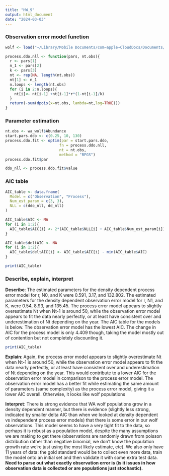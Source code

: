 ```yaml
---
title: "HW_9"
output: html_document
date: "2024-03-03"
---
```


### Observation error model function

```r
wolf <- load("~/Library/Mobile Documents/com~apple~CloudDocs/Documents/QSCI-454/wa_wolf.rda")

process.ddo.nll <- function(pars, nt.obs){
  r <- pars[1]
  n_1 <- pars[2]
  k <- pars[3]
  nt <- rep(NA, length(nt.obs))
  nt[1] <- n_1
  n.loops <- length(nt.obs)
  for (i in 2:n.loops){
    nt[i]<- nt[i-1] +nt[i-1]*r*(1-nt[i-1]/k)
  }
  return(-sum(dpois(x=nt.obs, lambda=nt,log=TRUE)))
}

```

### Parameter estimation

```r
nt.obs <- wa_wolf$Abundance
start.pars.ddo <- c(0.25, 10, 130)
process.ddo.fit <- optim(par = start.pars.ddo,
                        fn = process.ddo.nll,
                        nt = nt.obs,
                        method = "BFGS")
process.ddo.fit$par

ddo_nll <- process.ddo.fit$value

```

### AIC table

```r
AIC_table <- data.frame(
  Model = c("Observation", "Process"),
  Num_est_param = c(3, 3),
  NLL = c(ddo_nll, dd_nll)
)

AIC_table$AIC <- NA
for (i in 1:2){
  AIC_table$AIC[i] <- 2*(AIC_table$NLL[i] + AIC_table$Num_est_param[i])
}

AIC_table$deltAIC <- NA
for (i in 1:2){
  AIC_table$deltAIC[i] <- AIC_table$AIC[i] - min(AIC_table$AIC)
}

print(AIC_table)
```

### Describe, explain, interpret

**Describe**: The estimated parameters for the density dependent process error model for r, N0, and K were 0.591, 3.17, and 132.802. The estimated parameters for the density dependent observation error model for r, N1, and K, were 0.54, 8.93, and 135.45. The process error model appears to slightly overestimate Nt when Nt-1 is around 50, while the observation error model appears to fit the data nearly perfectly, or at least have consistent over and underestimation of Nt depending on the year. The AIC table for the models is below. The observation error model has the lowest AIC. The change in AIC for the process model is only 4.409 though, taking the model mostly out of contention but not completely discounting it.

```r
print(AIC_table)
```

**Explain**: Again, the process error model appears to slightly overestimate Nt when Nt-1 is around 50, while the observation error model appears to fit the data nearly perfectly, or at least have consistent over and underestimation of Nt depending on the year. This would contribute to a lower AIC for the observation error model in comparison to the process error model. The observation error model has a better fit while estimating the same amount of parameters (same complexity) as the process error model, giving it a lower AIC overall. Otherwise, it looks like wolf populations

**Interpret**: There is strong evidence that WA wolf populations grow in a density dependent manner, but there is evidence (slightly less strong, indicated by smaller delta AIC than when we looked at density dependent vs independent process error models) that there is some error in our wolf observations. This model seems to have a very tight fit to the data, so perhaps it is robust as a population model, despite the many assumptions we are making to get there (observations are randomly drawn from poisson distribution rather than negative binomial, we don't know the population growth rate we're just using the most likely estimate, etc). We also only have 11 years of data: the gold standard would be to collect even more data, train the model onto an initial set and then validate it with some extra test data. **Need to parse out what exactly observation error is (is it issues in how observation data is collected or are populations just stochastic).**
